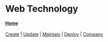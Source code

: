 # Web Technology

#### [Home](/)  
[Create](/) | [Update](/) | [Maintain](/) | [Deploy](/) | [Company](/Company)


